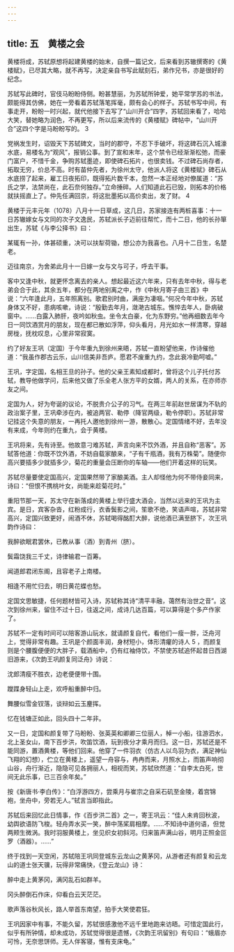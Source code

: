 ```yaml
---
---
---
```

title: 五　黄楼之会
---




黄楼将成，苏轼原想将起建黄楼的始末，自撰一篇记文，后来看到苏辙撰寄的《黄楼赋》，已尽其大略，就不再写，决定亲自书写此赋刻石，弟作兄书，亦是很好的纪念。

苏轼写此碑时，官伎马盼盼侍侧。盼甚慧丽，为苏轼所钟爱，她平常学苏的书法，颇能得其仿佛，她在一旁看着苏轼落笔挥毫，颇有会心的样子。苏轼书写中间，有事走开，盼盼一时兴起，就代他接下去写了“山川开合”四字，苏轼回来看了，哈哈大笑，替她略为润色，不再更写，所以后来流传的《黄楼赋》碑帖中，“山川开合”这四个字是马盼盼写的。 3

党祸发生时，诏毁天下苏轼碑文，当时的郡守，不忍下手破坏，将这碑石沉入城濠水底，易楼名为“观风”，报销公事。到了宣和末年，这个禁令已经渐渐松弛，而豪门富户，不惜千金，争购苏轼墨迹，即使碑石拓片，也很卖钱。不过碑石尚存者，拓取无穷，价总不高。时有苗仲先者，为徐州太守，他派人将这《黄楼赋》碑石从水底捞了起来，雇工日夜拓印，既得拓片数千本，忽然一本正经地对僚属道：“苏氏之学，法禁尚在，此石奈何独存。”立命捶碎。人们知道此石已毁，则拓本的价格就扶摇直上了。仲先任满回京，将这批墨拓以高价卖出，发了财。 4

黄楼于元丰元年（1078）八月十一日草成，这几日，苏家接连有两桩喜事：十一日苏辙嫁女与文同的次子文逸民，苏轼派长子迈前往帮忙，而十二日，他的长孙箪出生，苏轼《与李公择书》曰：

某辄有一孙，体甚硕重，决可以扶犁荷锄，想公亦为我喜也。八月十二日生，名楚老。

迈往南京，为舍弟此月十一日嫁一女与文与可子，呼去干事。



客中又逢中秋，就更怀念离去的亲人。想起最近这六年来，只有去年中秋，得与老弟会合于此，其余五年，都分在两地别离之中，作《中秋月寄子由三首》中说：“六年逢此月，五年照离别。歌君别时曲，满座为凄咽。”何况今年中秋，苏轼身体又不好，患病咳嗽，诗说：“殷勤去年月，潋滟古城东。憔悴去年人，卧病破窗中。……白露入肺肝，夜吟如秋虫。坐令太白豪，化为东野穷。”他再细数去年今日一同饮酒赏月的朋友，现在都已散如浮萍，仰头看月，月光如水一样清寒，穿越房栊，抚枕叹息，心里非常寂寞。

约了好友王巩（定国）于今年重九到徐州来晤，苏轼一直盼望他来，作诗催他道：“我虽作郡古云乐，山川信美非吾庐。愿君不废重九约，念此衰冷勤呵嘘。”

王巩，字定国，名相王旦的孙子。他的父亲王素知成都时，曾将这个儿子托付苏轼，教导他做学问，后来他又做了乐全老人张方平的女婿，两人的关系，在亦师亦友之间。

定国为人，好为夸诞的议论，不脱贵介公子的习气。在两三年前赵世居谋为不轨的政治案子里，王巩牵涉在内，被追两官、勒停（降官两级，勒令停职）。苏轼非常记挂这个失意的朋友，一再托人邀他到徐州一游，散散心。定国情绪不好，去年没有来成，今年则约在重九，会于黄楼。

王巩将来，先有诗至。他故意刁难苏轼，声言向来不饮外酒，并且自称“恶客”。苏轼答他道：你既不饮外酒，不妨自载家酿来，“子有千瓶酒，我有万株菊”。随便你高兴要插多少就插多少，菊花的重量会压断你的车轴——他们开着这样的玩笑。

苏轼尽量要使定国高兴，定国果然带了家酿美酒。主人却怪他为何不带侍妾同来，诗曰：“但恨不携桃叶女，尚能来趁菊花时。”

重阳节那一天，苏太守在新落成的黄楼上举行盛大酒会，当然以远来的王巩为主宾。是日，宾客杂沓，红粉成行，衣香鬓影之间，笙歌不绝，笑语声喧，苏轼非常高兴，定国兴致更好，闹酒不休，苏轼喝得酩酊大醉，说他酒已满至脐下，次王巩韵作诗曰：

我醉欲眠君罢休，已教从事（酒）到青州（脐）。

鬓霜饶我三千丈，诗律输君一百筹。

闻道郎君闭东阁，且容老子上南楼。

相逢不用忙归去，明日黄花蝶也愁。



定国文思敏捷，任何题材皆可入诗，苏轼称其诗“清平丰融，蔼然有治世之音”。这次到徐州来，留住不过十日，往返之间，成诗几达百篇，可以算得是个多产作家了。

苏轼不一定有时间可以陪客游山玩水，就请颜复自代，看他们一瘦一胖，泛舟河上，觉得非常有趣。王巩是个颜面丰润，身材短小，体形清癯的诗人 5 ，而颜复则是个腰腹便便的大胖子，载酒船中，仍有红袖侍饮，不禁使苏轼追怀起昔日西湖旧游来，《次韵王巩颜复同泛舟》诗说：

沈郎清瘦不胜衣，边老便便带十围。

躞蹀身轻山上走，欢呼船重醉中归。

舞腰似雪金钗落，谈辩如云玉麈挥。

忆在钱塘正如此，回头四十二年非。



又一日，定国和颜复带了马盼盼、张英英和卿卿三位丽人，棹一小船，往游泗水，北上圣女山，南下百步洪，吹笛饮酒，玩到夜分才乘月而归。这一日，苏轼还是不能同游，置酒黄楼，等他们回来。他穿了一件羽衣（仿古人以鸟羽为衣，满足神仙飞翔的幻想），伫立在黄楼上，遥望一舟容与，冉冉而来，月照水上，而笛声响彻山谷，舟行渐近，隐隐可见各拥丽人，相视而笑，苏轼欣然道：“自李太白死，世间无此乐事，已三百余年矣。”

按《新唐书·李白传》：“白浮游四方，尝乘月与崔宗之自采石矶至金陵，着宫锦袍，坐舟中，旁若无人。”轼言当即指此。

苏轼后来回忆此日情事，作《百步洪二首》之一，寄王巩云：“佳人未肯回秋波，幼舆欲语防飞梭。轻舟弄水买一笑，醉中荡桨肩相摩。……不知诗中道何语，但觉两颊生微涡。我时羽服黄楼上，坐见织女初斜河。归来笛声满山谷，明月正照金叵罗（酒器）。……”

终于找到一天空闲，苏轼陪王巩同登城东云龙山之黄茅冈，从游者还有颜复和云龙山的道士张天骥，玩得非常痛快，《登云龙山》诗：

醉中走上黄茅冈，满冈乱石如群羊。

冈头醉倒石作床，仰看白云天茫茫。

歌声落谷秋风长，路人举首东南望，拍手大笑使君狂。



王巩因家中有事，不能久留，苏轼很感激他不远千里地跑来访晤。可惜定国此行，似乎有所钟情，却未成功，苏轼觉得很是遗憾，《次韵王巩留别》有句曰：“蛾眉亦可怜，无奈思饼师。无人伴客寝，惟有支床龟。”